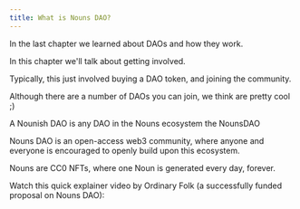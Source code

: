 ```yaml
---
title: What is Nouns DAO?
---
```


In the last chapter we learned about DAOs and how they work.&#x20;

In this chapter we'll talk about getting involved.&#x20;

Typically, this just involved buying a DAO token, and joining the community.&#x20;

Although there are a number of DAOs you can join, we think <Nutshell children="Nounish DAO" />  are pretty cool ;)&#x20;

A Nounish DAO is any DAO in the Nouns ecosystem <Nutshell children="forking" /> the NounsDAO <Nutshell children="protocol." />&#x20;

Nouns DAO is an open-access web3 community, where anyone and everyone is encouraged to openly build upon this ecosystem.

Nouns are CC0 NFTs, where one Noun is generated every day, forever.

Watch this quick explainer video by Ordinary Folk (a successfully funded proposal on Nouns DAO):

<Tweet tweetLink="ordinaryfolkco/status/1603200528162656257" align="center" hideConversation={true} />

